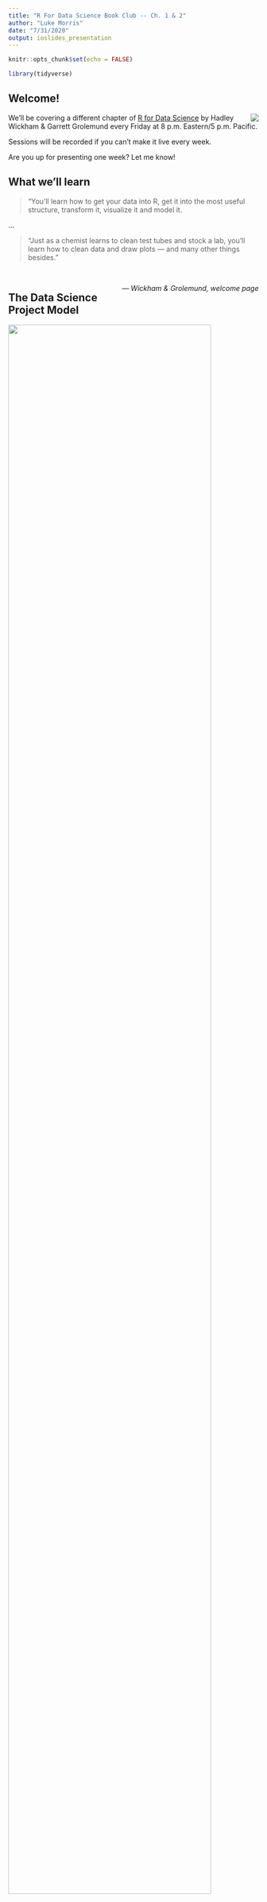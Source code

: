 ```yaml
---
title: "R For Data Science Book Club -- Ch. 1 & 2"
author: "Luke Morris"
date: "7/31/2020"
output: ioslides_presentation
---
```


```r
knitr::opts_chunk$set(echo = FALSE)
```

```r
library(tidyverse)
```

## Welcome!

![](https://d33wubrfki0l68.cloudfront.net/b88ef926a004b0fce72b2526b0b5c4413666a4cb/24a30/cover.png){width=300, style="float:right"}

We'll be covering a different chapter of [R for Data Science](https://r4ds.had.co.nz/index.html) by Hadley Wickham & Garrett Grolemund every Friday at 8 p.m. Eastern/5 p.m. Pacific.

Sessions will be recorded if you can't make it live every week.

Are you up for presenting one week? Let me know!

## What we'll learn

> "You'll learn how to get your data into R, get it into the most 
> useful structure, transform it, visualize it and model it.

...

> "Just as a chemist learns to clean test tubes and stock a lab, 
> you'll learn how to clean data and draw plots --- and many other 
> things besides."

&nbsp;
&nbsp;

[*--- Wickham & Grolemund, welcome page*]{style="float:right"}

## The Data Science Project Model

![](https://d33wubrfki0l68.cloudfront.net/571b056757d68e6df81a3e3853f54d3c76ad6efc/32d37/diagrams/data-science.png){width=90%}

[*-- Wickham & Grolemund, Ch. 1.1*]{style="float:right"}

&nbsp;
&nbsp;

**Import** -- Getting you data into R

## The Data Science Project Model

![](https://d33wubrfki0l68.cloudfront.net/571b056757d68e6df81a3e3853f54d3c76ad6efc/32d37/diagrams/data-science.png){width=90%}

[*-- Wickham & Grolemund, Ch. 1.1*]{style="float:right"}

&nbsp;
&nbsp;

**Tidy** -- Storing your data in a consistent form

## The Data Science Project Model

![](https://d33wubrfki0l68.cloudfront.net/571b056757d68e6df81a3e3853f54d3c76ad6efc/32d37/diagrams/data-science.png){width=90%}

[*-- Wickham & Grolemund, Ch. 1.1*]{style="float:right"}

&nbsp;
&nbsp;

**Transform** -- Narrowing in on observations of interest and creating new variables from ones already existing

## The Data Science Project Model

![](https://d33wubrfki0l68.cloudfront.net/571b056757d68e6df81a3e3853f54d3c76ad6efc/32d37/diagrams/data-science.png){width=90%}

[*-- Wickham & Grolemund, Ch. 1.1*]{style="float:right"}

&nbsp;
&nbsp;

**Visualize** -- Visually representing your data

## The Data Science Project Model

![](https://d33wubrfki0l68.cloudfront.net/571b056757d68e6df81a3e3853f54d3c76ad6efc/32d37/diagrams/data-science.png){width=90%}

[*-- Wickham & Grolemund, Ch. 1.1*]{style="float:right"}

&nbsp;
&nbsp;

**Model** - Using your data to answer the question at hand

## The Data Science Project Model

![](https://d33wubrfki0l68.cloudfront.net/571b056757d68e6df81a3e3853f54d3c76ad6efc/32d37/diagrams/data-science.png){width=90%}

[*-- Wickham & Grolemund, Ch. 1.1*]{style="float:right"}

&nbsp;
&nbsp;

**Communicate** - Relaying your findings to others

***
> "You don't need to be an expert programmer to be a data 
> scientist, but becoming a better programmer allows you to
> automate common tasks, and solve new problems with greater
> ease."

[*-- Wickham & Grolemund, Ch. 1.1*]{style="float:right"}

## The 80-20 Rule

> "You can tackle about 80% of every project using the tools that
> you'll learn in this book, but you'll need other tools to tackle the
> remaining 20%."

[*-- Wickham & Grolemund, Ch. 1.1*]{style="float:right"}

&nbsp;
&nbsp;

That final 20% will vary by project, the data you're exploring and the questions you're hoping to answer.

## A Wise Word from the Authors

> "While it's tempting to skip the exercises, there's no better
> way to learn than practicing on real problems."

&nbsp;
&nbsp;

Fortunately, there's someone who's run through this book before and created a sort of [answer key](https://jrnold.github.io/r4ds-exercise-solutions/).

## A Wise Word from the Authors

> "While it's tempting to skip the exercises, there's no better
> way to learn than practicing on real problems."

&nbsp;
&nbsp;

Fortunately, there's someone who's run through this book before and created a sort of [answer key](https://jrnold.github.io/r4ds-exercise-solutions/).

(But seriously  ... you'll learn more if you at least try to solve it on your own first)

## Run into trouble? You're not alone

Confused by an error you received? 

Try Googling the error message. 

&nbsp;

Other places to look for help:

[Stack Overflow](https://stackoverflow.com/)

[Community.Rstudio](https://community.rstudio.com/) (Imagine a less-grouchy Stack Overflow)

R4DS Slack

## What You Need for this Book Club

1. [Install R](https://cloud.r-project.org/)

2. [Install RStudio](https://rstudio.com/products/rstudio/download/)

3. Open RStudio and install the Tidyverse package by typing or pasting the following in the console (bottom-left box)

`install.packages("tidyverse")`

4. Install these other packages the book uses as examples by typing or pasting the following in the console

`install.packages(c("nycflights13", "gapminder", "Lahman"))`

## See you next week!

We'll be tackling **Data Visualization**

```r
ggplot(mpg, aes(x = displ, y = hwy)) +
    geom_point(aes(colour = drv)) +
    geom_smooth(se = FALSE)
```